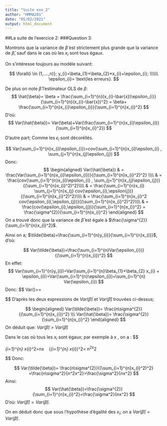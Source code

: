 ```yaml
---
title: "Suite exo_2"
author: "HMMA201"
date: "05/02/2021"
output: html_document
---
```





##La suite de l'exercice 2:
###Question 3:

Montrons que la variance de $\tilde{\beta}$ est strictement plus grande que la variance de $\hat{\beta}$, sauf dans le cas où les $x_{i}$ sont tous égaux. 



On s'intéresse toujours au modèle suivant:

$$
\forall{i \in (1,....,n)}; y_{i}=\beta_{1}+\beta_{2}*x_{i}+\epsilon_{i}; \\\\\\
 \epsilon_{i}= \text{les erreurs}. 
$$

De plus on note $\hat{\beta}$ l'estimateur OLS de $\beta$: 
$$ 
\hat{\beta}= \beta + \frac{\sum_{i=1}^{n}(x_{i}-\bar{x})\epsilon_{i}}{\sum_{i=1}^{n}(x_{i}-\bar{x})^2} = \beta+ \frac{\sum_{i=1}^{n}x_{i}\epsilon_{i}}{\sum_{i=1}^{n}x_{i}^2}
$$
D'où: 
$$
Var(\hat{\beta})= Var(\beta)+Var(\frac{\sum_{i=1}^{n}x_{i}\epsilon_{i}}{\sum_{i=1}^{n}x_{i}^2})
$$

D'autre part; Comme les $\epsilon_{i}$ sont décoréllés.

$$
Var(\sum_{i=1}^{n}x_{i}\epsilon_{i})=cov(\sum_{i=1}^{n}x_{i}\epsilon_{i} , \sum_{j=1}^{n}x_{j}\epsilon_{j})
$$
Donc: 
$$ 
\begin{aligned}
 Var(\hat{\beta})
 & = \frac{Var(\sum_{i=1}^{n}x_{i}\epsilon_{i})}{(\sum_{i=1}^{n}x_{i}^2)^2} \\\\
 & = \frac{cov(\sum_{i=1}^{n}x_{i}\epsilon_{i} , \sum_{j=1}^{n}x_{j}\epsilon_{j})}{(\sum_{i=1}^{n}x_{i}^2)^2}\\\\
 & = \frac{\sum_{i=1}^{n}x_{i} \sum_{j=1}^{n}x_{j} cov(\epsilon_{i},\epsilon{j})}{(\sum_{i=1}^{n}x_{i}^2)^2}\\\\
 & = \frac{\sum_{i=1}^{n}x_{i}^2 cov(\epsilon_{i},\epsilon_{j})}{(\sum_{i=1}^{n}x_{i}^2)^2}\\\\
 & = \frac{cov(\epsilon_{i},\epsilon_{j})}{\sum_{i=1}^{n}x_{i}^2}
  = \frac{\sigma^{2}}{\sum_{i=1}^{n}x_{i}^2}
\end{aligned}
$$
On a trouvé donc que la variance de $\hat{\beta}$ est égale à $\frac{\sigma^{2}}{\sum_{i=1}^{n}x_{i}^2}$.

Ainsi on a; $\tilde{\beta}=\frac{\sum_{i=1}^{n}y_{i}}{\sum_{i=1}^{n}x_{i}}$, d'où:

$$
Var(\tilde{\beta})=\frac{\sum_{i=1}^{n}Var(\epsilon_{i})}{(\sum_{i=1}^{n}x_{i})^2}
$$
En effet: 
$$
Var(\sum_{i=1}^{n}y_{i})=Var(\sum_{i=1}^{n}\beta_{1}+\beta_{2} x_{i} + \epsilon_{i})=Var(\sum_{i=1}^{n}\epsilon_{i})=\sum_{i=1}^{n} Var(\epsilon_{i})
$$
Donc: 
$$
Var(\tilde{\beta})=\frac{nVar(\epsilon_{i})}{\sum_{i=1}^{n}x_{i}^2)^2}= \frac{n\sigma^{2}}{(\sum_{i=1}^{n}x_{i})^2}

$$
D'après les deux expressions de $Var(\tilde{\beta})$ et $Var(\hat{\beta})$ trouvées ci-dessus; 

$$
\begin{aligned}
Var(\tilde{\beta})= \frac{n\sigma^{2}}{(\sum_{i=1}^{n}x_{i})^2} \\\
Var(\hat{\beta})= \frac{\sigma^{2}}{\sum_{i=1}^{n}x_{i}^2}
\end{aligned}
$$
On déduit que: $Var(\tilde{\beta})$ > $Var(\hat{\beta})$


Dans le cas où tous les $x_{i}$ sont égaux; par exemple à x , on a :
$$

\sum_{i=1}^{n} x_{i}^2=nx \ \text{et} \ (\sum_{i=1}^{n} x_{i})^2= n^2x^2

$$
Donc:

$$
Var(\tilde{\beta})= \frac{n\sigma^{2}}{(\sum_{i=1}^{n}x_{i}^2)^2} =\frac{n\sigma^2}{n^2x^2}=\frac{\sigma^2}{nx^2}
$$
Ainsi: 
$$
Var(\hat{\beta})=\frac{\sigma^{2}}{\sum_{i=1}^{n}x_{i}^2}=\frac{\sigma^2}{nx^2}
$$
D'où: $Var(\hat{\beta})=Var(\tilde{\beta})$. 

On en déduit donc que sous l'hypothèse d'égalité des $x_{i}$; on a $Var(\hat{\beta})=Var(\tilde{\beta})$. 